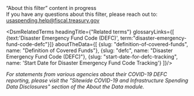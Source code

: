 
<div className="collapsible-sidebar--dsm-wrapper--text-header">“About this filter” content in progress</div>
<div className="collapsible-sidebar--dsm-wrapper--text-section collapsible-sidebar--dsm-wrapper--text-links">
    If you have any questions about this filter, please reach out to:
    <a href="mailto:usaspending.help@fiscal.treasury.gov?subject=About%20this%20Filter">
        usaspending.help@fiscal.treasury.gov
    </a>
</div>

<DsmRelatedTerms headingTitle={"Related terms"} glossaryLinks={[
                                                    {text:'Disaster Emergency Fund Code (DEFC)', term:"disaster-emergency-fund-code-defc"}]}
                                                aboutTheData={[
                                                    {slug: "definition-of-covered-funds", name: "Definition of Covered Funds"},
                                                    {slug: "defc", name: "Disaster Emergency Fund Code (DEFC)"},
                                                    {slug: "start-date-for-defc-tracking", name: 'Start Date for Disaster Emergency Fund Code Tracking'}
                                                  ]}/>
<div className="collapsible-sidebar--dsm-wrapper--text-section">
    <i>For statements from various agencies about their COVID-19 DEFC reporting, please visit the "Sitewide COVID-19 and Infrastructure Spending Data Disclosures" section of the About the Data module.</i>
    </div>
